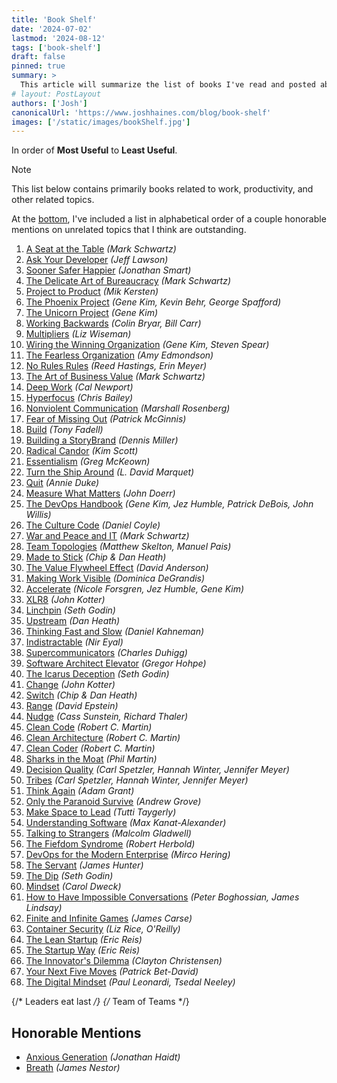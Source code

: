 ```yaml
---
title: 'Book Shelf'
date: '2024-07-02'
lastmod: '2024-08-12'
tags: ['book-shelf']
draft: false
pinned: true
summary: >
  This article will summarize the list of books I've read and posted about.  It will contain links to all the books in order of Most Useful to Least Useful.
# layout: PostLayout
authors: ['Josh']
canonicalUrl: 'https://www.joshhaines.com/blog/book-shelf'
images: ['/static/images/bookShelf.jpg']
---
```


In order of **Most Useful** to **Least Useful**.

> [!NOTE]
>
> This list below contains primarily books related to work, productivity, and other related topics.
>
> At the [bottom](#honorable-mentions), I've included a list in alphabetical order of a couple honorable mentions on unrelated topics that I think are outstanding.

1. [A Seat at the Table](/blog/book-shelf/seat-at-the-table) _(Mark Schwartz)_
1. [Ask Your Developer](/blog/book-shelf/ask-your-developer) _(Jeff Lawson)_
1. [Sooner Safer Happier](/blog/book-shelf/sooner-safer-happier) _(Jonathan Smart)_
1. [The Delicate Art of Bureaucracy](/blog/book-shelf/delicate-art-of-bureaucracy) _(Mark Schwartz)_
1. [Project to Product](/blog/book-shelf/project-to-product) _(Mik Kersten)_
1. [The Phoenix Project](/blog/book-shelf/phoenix-project) _(Gene Kim, Kevin Behr, George Spafford)_
1. [The Unicorn Project](/blog/book-shelf/unicorn-project) _(Gene Kim)_
1. [Working Backwards](/blog/book-shelf/working-backwards) _(Colin Bryar, Bill Carr)_
1. [Multipliers](/blog/book-shelf/multipliers) _(Liz Wiseman)_
1. [Wiring the Winning Organization](/blog/book-shelf/wiring-the-winning-organization) _(Gene Kim, Steven Spear)_
1. [The Fearless Organization](/blog/book-shelf/fearless-organization) _(Amy Edmondson)_
1. [No Rules Rules](/blog/book-shelf/no-rules-rules) _(Reed Hastings, Erin Meyer)_
1. [The Art of Business Value](/blog/book-shelf/art-of-business-value) _(Mark Schwartz)_
1. [Deep Work](/blog/book-shelf/deep-work) _(Cal Newport)_
1. [Hyperfocus](/blog/book-shelf/hyperfocus) _(Chris Bailey)_
1. [Nonviolent Communication](/blog/book-shelf/nonviolent-communication) _(Marshall Rosenberg)_
1. [Fear of Missing Out](/blog/book-shelf/fear-of-missing-out) _(Patrick McGinnis)_
1. [Build](/blog/book-shelf/build) _(Tony Fadell)_
1. [Building a StoryBrand](/blog/book-shelf/building-a-storybrand) _(Dennis Miller)_
1. [Radical Candor](/blog/book-shelf/radical-candor) _(Kim Scott)_
1. [Essentialism](/blog/book-shelf/essentialism) _(Greg McKeown)_
1. [Turn the Ship Around](/blog/book-shelf/turn-the-ship-around) _(L. David Marquet)_
1. [Quit](/blog/book-shelf/quit) _(Annie Duke)_
1. [Measure What Matters](/blog/book-shelf/measure-what-matters) _(John Doerr)_
1. [The DevOps Handbook](/blog/book-shelf/devops-handbook) _(Gene Kim, Jez Humble, Patrick DeBois, John Willis)_
1. [The Culture Code](/blog/book-shelf/culture-code) _(Daniel Coyle)_
1. [War and Peace and IT](/blog/book-shelf/war-peace-it) _(Mark Schwartz)_
1. [Team Topologies](/blog/book-shelf/team-topologies) _(Matthew Skelton, Manuel Pais)_
1. [Made to Stick](/blog/book-shelf/made-to-stick) _(Chip & Dan Heath)_
1. [The Value Flywheel Effect](/blog/book-shelf/value-flywheel-effect) _(David Anderson)_
1. [Making Work Visible](/blog/book-shelf/making-work-visible) _(Dominica DeGrandis)_
1. [Accelerate](/blog/book-shelf/accelerate) _(Nicole Forsgren, Jez Humble, Gene Kim)_
1. [XLR8](/blog/book-shelf/xlr8) _(John Kotter)_
1. [Linchpin](/blog/book-shelf/linchpin) _(Seth Godin)_
1. [Upstream](/blog/book-shelf/upstream) _(Dan Heath)_
1. [Thinking Fast and Slow](/blog/book-shelf/thinking-fast-and-slow) _(Daniel Kahneman)_
1. [Indistractable](/blog/book-shelf/indistractable) _(Nir Eyal)_
1. [Supercommunicators](/blog/book-shelf/supercommunicators) _(Charles Duhigg)_
1. [Software Architect Elevator](/blog/book-shelf/software-architect-elevator) _(Gregor Hohpe)_
1. [The Icarus Deception](/blog/book-shelf/icarus-deception) _(Seth Godin)_
1. [Change](/blog/book-shelf/change) _(John Kotter)_
1. [Switch](/blog/book-shelf/switch) _(Chip & Dan Heath)_
1. [Range](/blog/book-shelf/range) _(David Epstein)_
1. [Nudge](/blog/book-shelf/nudge) _(Cass Sunstein, Richard Thaler)_
1. [Clean Code](/blog/book-shelf/clean-code) _(Robert C. Martin)_
1. [Clean Architecture](/blog/book-shelf/clean-architecture) _(Robert C. Martin)_
1. [Clean Coder](/blog/book-shelf/clean-coder) _(Robert C. Martin)_
1. [Sharks in the Moat](/blog/book-shelf/sharks-in-the-moat) _(Phil Martin)_
1. [Decision Quality](/blog/book-shelf/decision-quality) _(Carl Spetzler, Hannah Winter, Jennifer Meyer)_
1. [Tribes](/blog/book-shelf/tribes) _(Carl Spetzler, Hannah Winter, Jennifer Meyer)_
1. [Think Again](/blog/book-shelf/think-again) _(Adam Grant)_
1. [Only the Paranoid Survive](/blog/book-shelf/only-the-paranoid-survive) _(Andrew Grove)_
1. [Make Space to Lead](/blog/book-shelf/make-space-to-lead) _(Tutti Taygerly)_
1. [Understanding Software](/blog/book-shelf/understanding-software) _(Max Kanat-Alexander)_
1. [Talking to Strangers](/blog/book-shelf/talking-to-strangers) _(Malcolm Gladwell)_
1. [The Fiefdom Syndrome](/blog/book-shelf/fiefdom-syndrome) _(Robert Herbold)_
1. [DevOps for the Modern Enterprise](/blog/book-shelf/devops-for-the-modern-enterprise) _(Mirco Hering)_
1. [The Servant](/blog/book-shelf/servant) _(James Hunter)_
1. [The Dip](/blog/book-shelf/dip) _(Seth Godin)_
1. [Mindset](/blog/book-shelf/mindset) _(Carol Dweck)_
1. [How to Have Impossible Conversations](/blog/book-shelf/how-to-have-impossible-conversations) _(Peter Boghossian, James Lindsay)_
1. [Finite and Infinite Games](/blog/book-shelf/finite-and-infinite-games) _(James Carse)_
1. [Container Security](/blog/book-shelf/container-security) _(Liz Rice, O'Reilly)_
1. [The Lean Startup](/blog/book-shelf/lean-startup) _(Eric Reis)_
1. [The Startup Way](/blog/book-shelf/startup-way) _(Eric Reis)_
1. [The Innovator's Dilemma](/blog/book-shelf/innovators-dilemma) _(Clayton Christensen)_
1. [Your Next Five Moves](/blog/book-shelf/your-next-five-moves) _(Patrick Bet-David)_
1. [The Digital Mindset](/blog/book-shelf/digital-mindset) _(Paul Leonardi, Tsedal Neeley)_

{/* Leaders eat last */}
{/* Team of Teams */}

## Honorable Mentions

- [Anxious Generation](/blog/book-shelf/anxious-generation) _(Jonathan Haidt)_
- [Breath](/blog/book-shelf/breath) _(James Nestor)_
